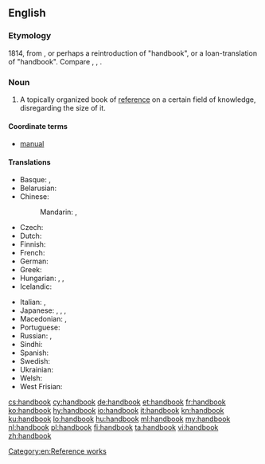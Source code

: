 ==English==

===Etymology===
1814, from {{compound|hand|book|lang=en}}, or perhaps a reintroduction of {{etyl|ang|en}} {{m|ang|handbōc}} "handbook", or a loan-translation of {{etyl|de|-}} {{term|Handbuch|lang=de}}
"handbook". Compare {{etyl|nl|-}} {{term|handboek|lang=nl}}, {{etyl|da|-}} {{term|håndbog|lang=da}}, {{etyl|sv|-}} {{term|handbok|lang=sv}}.

===Noun===
{{wikipedia}}
{{en-noun}}

# A topically organized book of [[reference]] on a certain field of knowledge, disregarding the size of it.

====Coordinate terms====
* [[manual]]

====Translations====
{{trans-top|a book of reference}}
* Basque: {{t|eu|eskuliburu}}, {{t|eu|gidaliburu}}
* Belarusian: {{t|be|даве́днік|m|sc=Cyrl}}
* Chinese:
*: Mandarin: {{t|cmn|手冊|sc=Hani}}, {{t+|cmn|手册|tr=shǒucè|sc=Hani}}
* Czech: {{t|cs|příručka|f}}
* Dutch: {{t+|nl|handboek|n}}
* Finnish: {{t+|fi|käsikirja}}
* French: {{t+|fr|manuel|m}}
* German: {{t+|de|Handbuch|n}}
* Greek: {{t+|el|εγχειρίδιο|n|tr=encheirídio}}
* Hungarian: {{t+|hu|kézikönyv}}, {{t+|hu|segédkönyv}}, {{t+|hu|tankönyv}}
* Icelandic: {{t|is|handbók|f}}
{{trans-mid}}
* Italian: {{t+|it|manuale|m}}, {{t+|it|guida|f}}
* Japanese: {{t|ja|便覧|tr=べんらん, benran|sc=Jpan}}, {{t|ja|ハンドブック|tr=handobukku|sc=Jpan}}, {{t|ja|手帳|tr=てちょう, techō|sc=Jpan}}, {{t|ja|手帖|tr=てちょう, techō|sc=Jpan}}
* Macedonian: {{t|mk|прирачник|m|tr=príračnik}}, {{t|mk|упатство|n|tr=úpatstvo}}
* Portuguese: {{t+|pt|manual|m}}
* Russian: {{t+|ru|справочник|m|tr=správočnik}}, {{t+|ru|пособие|n|tr=posóbije|sc=Cyrl}}
* Sindhi: {{l|sd|دَستِينامو|m}}
* Spanish: {{t+|es|manual|m}}
* Swedish: {{t+|sv|handbok|c}}
* Ukrainian: {{t+|uk|довідник|m|tr=dovidnýk|sc=Cyrl}}
* Welsh: {{t+|cy|llawlyfr|m}}
* West Frisian: {{t|fy|hânboek|n}}
{{trans-bottom}}

[[Category:en:Reference works]]

[[cs:handbook]]
[[cy:handbook]]
[[de:handbook]]
[[et:handbook]]
[[fr:handbook]]
[[ko:handbook]]
[[hy:handbook]]
[[io:handbook]]
[[it:handbook]]
[[kn:handbook]]
[[ku:handbook]]
[[lo:handbook]]
[[hu:handbook]]
[[ml:handbook]]
[[my:handbook]]
[[nl:handbook]]
[[pl:handbook]]
[[fi:handbook]]
[[ta:handbook]]
[[vi:handbook]]
[[zh:handbook]]